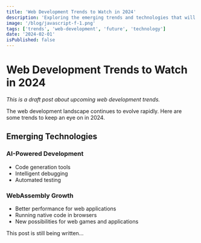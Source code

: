 ```yaml
---
title: 'Web Development Trends to Watch in 2024'
description: 'Exploring the emerging trends and technologies that will shape web development in 2024 and beyond.'
image: '/blog/javascript-f-1.png'
tags: ['trends', 'web-development', 'future', 'technology']
date: '2024-02-01'
isPublished: false
---
```


# Web Development Trends to Watch in 2024

_This is a draft post about upcoming web development trends._

The web development landscape continues to evolve rapidly. Here are some trends to keep an eye on in 2024.

## Emerging Technologies

### AI-Powered Development

- Code generation tools
- Intelligent debugging
- Automated testing

### WebAssembly Growth

- Better performance for web applications
- Running native code in browsers
- New possibilities for web games and applications

This post is still being written...
